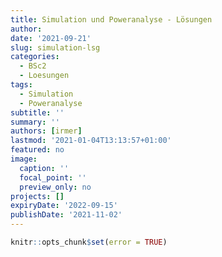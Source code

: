 ```yaml
---
title: Simulation und Poweranalyse - Lösungen
author: 
date: '2021-09-21'
slug: simulation-lsg
categories:
  - BSc2
  - Loesungen
tags:
  - Simulation
  - Poweranalyse
subtitle: ''
summary: ''
authors: [irmer]
lastmod: '2021-01-04T13:13:57+01:00'
featured: no
image:
  caption: ''
  focal_point: ''
  preview_only: no
projects: []
expiryDate: '2022-09-15'
publishDate: '2021-11-02'
---
```


```r
knitr::opts_chunk$set(error = TRUE)
```

